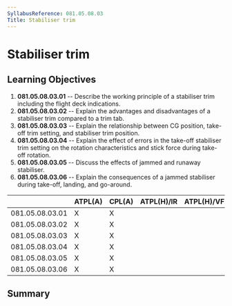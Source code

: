 ```yaml
---
SyllabusReference: 081.05.08.03
Title: Stabiliser trim
---
```


# Stabiliser trim

## Learning Objectives

1.  **081.05.08.03.01** -- Describe the working principle of a stabiliser trim
    including the flight deck indications.
2.  **081.05.08.03.02** -- Explain the advantages and disadvantages of a
    stabiliser trim compared to a trim tab.
3.  **081.05.08.03.03** -- Explain the relationship between CG position,
    take-off trim setting, and stabiliser trim position.
4.  **081.05.08.03.04** -- Explain the effect of errors in the take-off
    stabiliser trim setting on the rotation characteristics and stick force
    during take-off rotation.
5.  **081.05.08.03.05** -- Discuss the effects of jammed and runaway stabiliser.
6.  **081.05.08.03.06** -- Explain the consequences of a jammed stabiliser
    during take-off, landing, and go-around.

|                 | ATPL(A) | CPL(A) | ATPL(H)/IR | ATPL(H)/VFR | CPL(H) | IR  | CBIR(A) |
| --------------- | ------- | ------ | ---------- | ----------- | ------ | --- | ------- |
| 081.05.08.03.01 | X       | X      |            |             |        |     |         |
| 081.05.08.03.02 | X       | X      |            |             |        |     |         |
| 081.05.08.03.03 | X       | X      |            |             |        |     |         |
| 081.05.08.03.04 | X       | X      |            |             |        |     |         |
| 081.05.08.03.05 | X       | X      |            |             |        |     |         |
| 081.05.08.03.06 | X       | X      |            |             |        |     |         |

## Summary
